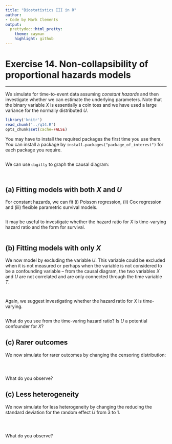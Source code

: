 ```yaml
---
title: "Biostatistics III in R"
author:
- Code by Mark Clements
output:
  prettydoc::html_pretty:
    theme: cayman
    highlight: github
---
```



# Exercise 14. Non-collapsibility of proportional hazards models #

-----------

We simulate for time-to-event data assuming _constant hazards_ and then investigate whether we can estimate the underlying parameters. Note that the binary variable $X$ is essentially a coin toss and we have used a large variance for the normally distributed $U$. 

```r
library('knitr')
read_chunk('../q14.R')
opts_chunk$set(cache=FALSE)
```

You may have to install the required packages the first time you use them. You can install a package by `install.packages("package_of_interest")` for each package you require.

```r
```

We can use `dagitty` to graph the causal diagram: 
```r
```


```r
```

## (a) Fitting models with both $X$ and $U$ ## 

For constant hazards, we can fit (i) Poisson regression, (ii) Cox regression and (iii) flexible parametric survival models. 

```r
```

It may be useful to investigate whether the hazard ratio for $X$ is time-varying hazard ratio and the form for survival.

```r
```

## (b) Fitting models with only $X$ ## 

We now model by excluding the variable $U$. This variable could be excluded when it is not measured or perhaps when the variable is not considered to be a confounding variable -- from the causal diagram, the two variables $X$ and $U$ are not correlated and are only connected through the time variable $T$.

```r
```

```r
```

Again, we suggest investigating whether the hazard ratio for $X$ is time-varying.

```r
```

What do you see from the time-varing hazard ratio? Is $U$ a potential confounder for $X$?



## (c) Rarer outcomes ## 

We now simulate for rarer outcomes by changing the censoring distribution:

```r
```

```r
```

```r
```

What do you observe?


## (c) Less heterogeneity ## 

We now simulate for less heterogeneity by changing the reducing the standard deviation for the random effect $U$ from 3 to 1. 

```r
```

```r
```

```r
```

What do you observe?
